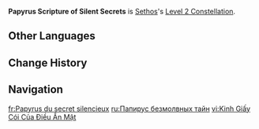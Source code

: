 {{Constellation Infobox
|image         = Constellation Papyrus Scripture of Silent Secrets.png
|character     = Sethos
|level         = 2
|description   = When any of the following conditions are met, Sethos gains a 15% {{Color|[[Electro DMG Bonus]]}} for 10s that may stack twice, with each stack duration counted independently:<br><ul><li> Consuming Elemental [[Energy]] through [[Aimed Shot]]s; you must first unlock the Passive Talent "[[Black Kite's Enigma]]" to trigger this condition.</li><li> Regaining Elemental Energy by triggering [[Elemental Reaction]]s using [[Ancient Rite: The Thundering Sands]].</li><li> Using [[Secret Rite: Twilight Shadowpiercer]].</li></ul>
|scale_att1    = 
|scale_att2    = 
|utility1      = Energy Other
|utility2      = Electro DMG Bonus
}}
'''Papyrus Scripture of Silent Secrets''' is [[Sethos]]'s [[Level 2 Constellation]].
<!--
==Gameplay Notes==
--><!--
==Preview==
{Preview
|file = Papyrus Scripture of Silent Secrets Preview
}
-->
==Other Languages==
{{Other Languages
|en       = Papyrus Scripture of Silent Secrets
|zhs      = 寂秘纸草经
|zhs_rm   = Jìmì Zhǐcǎo Jīng
|zht      = 寂秘紙草經
|zht_rm   = Jìmì Zhǐcǎo Jīng
|zh_tl    = 
|ja       = 寂秘のパピルス
|ja_rm    = Sekihi no Papirusu{{Assumed}}
|ja_tl    = 
|ko       = 침묵의 파피루스 경전
|ko_rm    = 
|ko_tl    = 
|es       = Papiro de los secretos del silencio
|es_tl    = Secrets of Silence Papyrus
|fr       = Papyrus du secret silencieux
|fr_tl    = Papyrus of the Silent Secret
|ru       = Папирус безмолвных тайн
|ru_tl    = Papyrus of Silent Secrets
|th       = Papyrus Scripture of Silent Secrets
|vi       = Kinh Giấy Cói Của Điều Ẩn Mật
|vi_tl    = 
|de       = Papyrus-Schrift der schweigenden Geheimnisse
|de_tl    = Papyrus Scripture of Silent Secrets
|id       = Papyrus Scripture of Silent Secrets
|pt       = Escrituras de Papiro dos Segredos Silenciosos
|pt_tl    = 
|tr       = Papirüse Yazılı Yasaklı Sırlar
|tr_tl    = 
|it       = Papiri di segreti silenti
|it_tl    = 
}}

==Change History==
{{Change History|4.7}}

==Navigation==
{{Talent Navbox|Sethos}}

[[fr:Papyrus du secret silencieux]]
[[ru:Папирус безмолвных тайн]]
[[vi:Kinh Giấy Cói Của Điều Ẩn Mật]]
